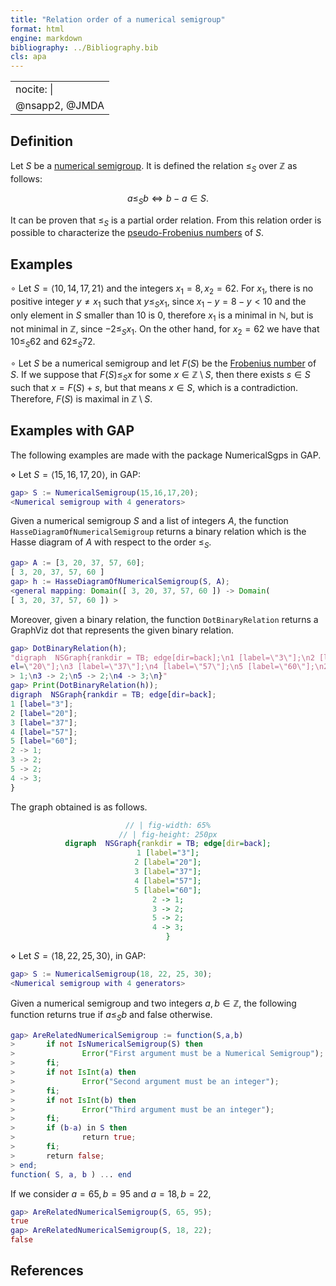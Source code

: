 ```yaml
---
title: "Relation order of a numerical semigroup"
format: html
engine: markdown
bibliography: ../Bibliography.bib
cls: apa
---
```


---
nocite: |
  @nsapp2, @JMDA
---

## Definition

Let $S$ be a [numerical semigroup](Numerical-semigroup.qmd). It is defined the relation $\le_S$ over $\mathbb{Z}$ as follows:

$$
a \le_S b \Longleftrightarrow b - a \in S.
$$

It can be proven that $\le_S$ is a partial order relation. From this relation order is possible to characterize the [pseudo-Frobenius numbers](Pseudo-Frobenius-number.qmd) of $S$.

## Examples

$\circ$ Let $S = \langle 10, 14, 17, 21 \rangle$ and the integers $x_1 = 8, x_2 = 62$. For $x_1$, there is no positive integer $y \ne x_1$ such that $y \le_S x_1$, since $x_1 - y = 8 - y < 10$ and the only element in $S$ smaller than $10$ is $0$, therefore $x_1$ is a minimal in $\mathbb{N}$, but is not minimal in $\mathbb{Z}$, since $-2 \le_S x_1$. On the other hand, for $x_2 = 62$ we have that $10 \le_S 62$ and $62 \le_S 72$.

$\circ$ Let $S$ be a numerical semigroup and let $F(S)$ be the [Frobenius number](Frobenius-number.qmd) of $S$. If we suppose that $F(S) \le_S x$ for some $x \in \mathbb{Z} \setminus S$, then there exists $s \in S$ such that $x = F(S) + s$, but that means $x \in S$, which is a contradiction. Therefore, $F(S)$ is maximal in $\mathbb{Z} \setminus S$.

## Examples with GAP

The following examples are made with the package NumericalSgps in GAP.


$\diamond$ Let $S = \langle 15,16,17,20 \rangle$, in GAP:

```gap
gap> S := NumericalSemigroup(15,16,17,20);
<Numerical semigroup with 4 generators>
```

Given a numerical semigroup $S$ and a list of integers $A$, the function `HasseDiagramOfNumericalSemigroup` returns a binary relation which is the Hasse diagram of $A$ with respect to the order $\le_S$.

```gap
gap> A := [3, 20, 37, 57, 60];
[ 3, 20, 37, 57, 60 ]
gap> h := HasseDiagramOfNumericalSemigroup(S, A);
<general mapping: Domain([ 3, 20, 37, 57, 60 ]) -> Domain(
[ 3, 20, 37, 57, 60 ]) >
```

Moreover, given a binary relation, the function `DotBinaryRelation`  returns a GraphViz dot that represents the given binary relation.

```gap
gap> DotBinaryRelation(h);
"digraph  NSGraph{rankdir = TB; edge[dir=back];\n1 [label=\"3\"];\n2 [lab\
el=\"20\"];\n3 [label=\"37\"];\n4 [label=\"57\"];\n5 [label=\"60\"];\n2 -\
> 1;\n3 -> 2;\n5 -> 2;\n4 -> 3;\n}"
gap> Print(DotBinaryRelation(h));
digraph  NSGraph{rankdir = TB; edge[dir=back];
1 [label="3"];
2 [label="20"];
3 [label="37"];
4 [label="57"];
5 [label="60"];
2 -> 1;
3 -> 2;
5 -> 2;
4 -> 3;
}
```

The graph obtained is as follows.

::: {style="text-align:center;"}
```dot
// | fig-width: 65%
// | fig-height: 250px
digraph  NSGraph{rankdir = TB; edge[dir=back];
1 [label="3"];
2 [label="20"];
3 [label="37"];
4 [label="57"];
5 [label="60"];
2 -> 1;
3 -> 2;
5 -> 2;
4 -> 3;
}
```
:::


$\diamond$ Let $S = \langle 18, 22, 25, 30 \rangle$, in GAP:

``` gap
gap> S := NumericalSemigroup(18, 22, 25, 30);
<Numerical semigroup with 4 generators>
```

Given a numerical semigroup and two integers $a,b \in \mathbb{Z}$, the following function returns true if $a \le_S b$ and false otherwise.

``` gap
gap> AreRelatedNumericalSemigroup := function(S,a,b)
>       if not IsNumericalSemigroup(S) then
>               Error("First argument must be a Numerical Semigroup");
>       fi;
>       if not IsInt(a) then
>               Error("Second argument must be an integer");
>       fi;
>       if not IsInt(b) then
>               Error("Third argument must be an integer");
>       fi;
>       if (b-a) in S then
>               return true;
>       fi;
>       return false;
> end;
function( S, a, b ) ... end
```

If we consider $a = 65, b = 95$ and $a = 18, b = 22$,

``` gap
gap> AreRelatedNumericalSemigroup(S, 65, 95);
true
gap> AreRelatedNumericalSemigroup(S, 18, 22);
false
```

## References

::: {#refs}

:::



